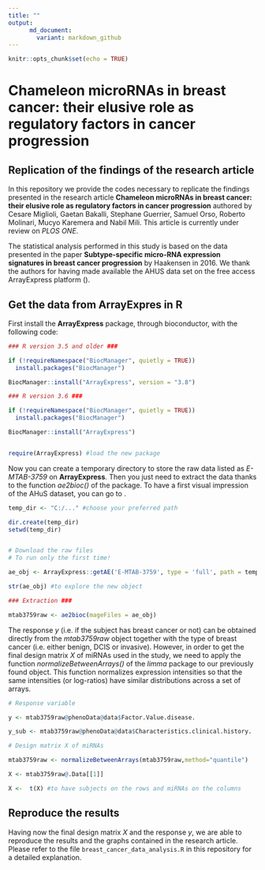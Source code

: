 ```yaml
---
title: ""
output:
      md_document:
        variant: markdown_github
---
```


```r
knitr::opts_chunk$set(echo = TRUE)
```

# Chameleon microRNAs in breast cancer: their elusive role as regulatory factors in cancer progression

## Replication of the findings of the research article

In this repository we provide the codes necessary to replicate the findings presented in the research article **Chameleon microRNAs in breast cancer: their elusive role as regulatory factors in cancer progression** authored by Cesare Miglioli, Gaetan Bakalli, Stephane Guerrier, Samuel Orso, Roberto Molinari, Mucyo Karemera and Nabil Mili. This article is currently under review on *PLOS ONE*. 

The statistical analysis performed in this study is based on the data presented in the paper **Subtype-specific micro-RNA expression signatures in breast cancer progression** by Haakensen \textit{et al.} in 2016. We thank the authors for having made available the AHUS data set on the free access ArrayExpress platform (\url{https://www.ebi.ac.uk/arrayexpress/experiments/E-MTAB-3759/?query=AHUS}).

## Get the data from ArrayExpres in R

First install the **ArrayExpress** package, through bioconductor, with the following code:


```r

### R version 3.5 and older ###

if (!requireNamespace("BiocManager", quietly = TRUE))
  install.packages("BiocManager")

BiocManager::install("ArrayExpress", version = "3.8")

### R version 3.6 ###

if (!requireNamespace("BiocManager", quietly = TRUE))
  install.packages("BiocManager")

BiocManager::install("ArrayExpress")


require(ArrayExpress) #load the new package

```


Now you can create a temporary directory to store the raw data listed as *E-MTAB-3759* on **ArrayExpress**. Then you just need to extract the data thanks to the function *ae2bioc()* of the package. To have a first visual impression of the AHuS dataset, you can go to \url{https://www.ebi.ac.uk/arrayexpress/experiments/E-MTAB-3759/samples/?s_page=4&s_pagesize=25&s_sortby=col_25&s_sortorder=ascending}.


```r

temp_dir <- "C:/..." #choose your preferred path

dir.create(temp_dir)
setwd(temp_dir)


# Download the raw files
# To run only the first time!

ae_obj <- ArrayExpress::getAE('E-MTAB-3759', type = 'full', path = temp_dir)

str(ae_obj) #to explore the new object

### Extraction ###

mtab3759raw <- ae2bioc(mageFiles = ae_obj)


```


The response $y$ (i.e. if the subject has breast cancer or not) can be obtained directly from the *mtab3759raw* object together with the type of breast cancer (i.e. either benign, DCIS or invasive). However, in order to get the final design matrix $X$ of miRNAs used in the study, we need to apply the function *normalizeBetweenArrays()* of the *limma* package to our previously found object. This function normalizes expression intensities so that the same intensities (or log-ratios) have similar distributions across a set of arrays.


```r

# Response variable

y <- mtab3759raw@phenoData@data$Factor.Value.disease.

y_sub <- mtab3759raw@phenoData@data$Characteristics.clinical.history. 

# Design matrix X of miRNAs

mtab3759raw <- normalizeBetweenArrays(mtab3759raw,method="quantile")

X <- mtab3759raw@.Data[[1]]

X <-  t(X) #to have subjects on the rows and miRNAs on the columns

```

## Reproduce the results

Having now the final design matrix $X$ and the response $y$, we are able to reproduce the results and the graphs contained in the research article. Please refer to the file `breast_cancer_data_analysis.R` in this repository for a detailed explanation.   

